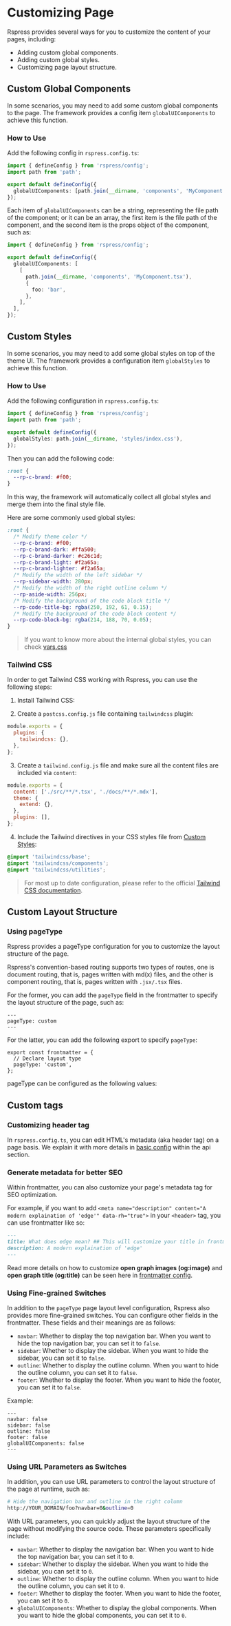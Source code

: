 
# Customizing Page

Rspress provides several ways for you to customize the content of your pages, including:

- Adding custom global components.
- Adding custom global styles.
- Customizing page layout structure.

## Custom Global Components

In some scenarios, you may need to add some custom global components to the page. The framework provides a config item `globalUIComponents` to achieve this function.

### How to Use

Add the following config in `rspress.config.ts`:

```ts title="rspress.config.ts"
import { defineConfig } from 'rspress/config';
import path from 'path';

export default defineConfig({
  globalUIComponents: [path.join(__dirname, 'components', 'MyComponent.tsx')],
});
```

Each item of `globalUIComponents` can be a string, representing the file path of the component; or it can be an array, the first item is the file path of the component, and the second item is the props object of the component, such as:

```ts title="rspress.config.ts"
import { defineConfig } from 'rspress/config';

export default defineConfig({
  globalUIComponents: [
    [
      path.join(__dirname, 'components', 'MyComponent.tsx'),
      {
        foo: 'bar',
      },
    ],
  ],
});
```


<GlobalUIComponents />

## Custom Styles

In some scenarios, you may need to add some global styles on top of the theme UI. The framework provides a configuration item `globalStyles` to achieve this function.

### How to Use

Add the following configuration in `rspress.config.ts`:

```ts title="rspress.config.ts"
import { defineConfig } from 'rspress/config';
import path from 'path';

export default defineConfig({
  globalStyles: path.join(__dirname, 'styles/index.css'),
});
```

Then you can add the following code:

```css title="styles/index.css"
:root {
  --rp-c-brand: #f00;
}
```

In this way, the framework will automatically collect all global styles and merge them into the final style file.

Here are some commonly used global styles:

```css title="styles/index.css"
:root {
  /* Modify theme color */
  --rp-c-brand: #f00;
  --rp-c-brand-dark: #ffa500;
  --rp-c-brand-darker: #c26c1d;
  --rp-c-brand-light: #f2a65a;
  --rp-c-brand-lighter: #f2a65a;
  /* Modify the width of the left sidebar */
  --rp-sidebar-width: 280px;
  /* Modify the width of the right outline column */
  --rp-aside-width: 256px;
  /* Modify the background of the code block title */
  --rp-code-title-bg: rgba(250, 192, 61, 0.15);
  /* Modify the background of the code block content */
  --rp-code-block-bg: rgba(214, 188, 70, 0.05);
}
```

> If you want to know more about the internal global styles, you can check [vars.css](https://github.com/web-infra-dev/rspress/blob/main/packages/theme-default/src/styles/vars.css)

### Tailwind CSS

In order to get Tailwind CSS working with Rspress, you can use the following steps:

1. Install Tailwind CSS:

<PackageManagerTabs command="install tailwindcss -D" />

2. Create a `postcss.config.js` file containing `tailwindcss` plugin:

```js title="postcss.config.js"
module.exports = {
  plugins: {
    tailwindcss: {},
  },
};
```

3. Create a `tailwind.config.js` file and make sure all the content files are included via `content`:

```js title="tailwind.config.js"
module.exports = {
  content: ['./src/**/*.tsx', './docs/**/*.mdx'],
  theme: {
    extend: {},
  },
  plugins: [],
};
```

4. Include the Tailwind directives in your CSS styles file from [Custom Styles](#custom-styles):

```css title=styles/index.css
@import 'tailwindcss/base';
@import 'tailwindcss/components';
@import 'tailwindcss/utilities';
```

> For most up to date configuration, please refer to the official [Tailwind CSS documentation](https://tailwindcss.com/docs/installation/using-postcss).

## Custom Layout Structure

### Using pageType

Rspress provides a pageType configuration for you to customize the layout structure of the page.

Rspress's convention-based routing supports two types of routes, one is document routing, that is, pages written with md(x) files, and the other is component routing, that is, pages written with `.jsx/.tsx` files.

For the former, you can add the `pageType` field in the frontmatter to specify the layout structure of the page, such as:

```mdx title="foo.mdx"
---
pageType: custom
---
```

For the latter, you can add the following export to specify `pageType`:

```tsx title="foo.tsx"
export const frontmatter = {
  // Declare layout type
  pageType: 'custom',
};
```

pageType can be configured as the following values:


<PageType />

## Custom tags

### Customizing header tag

In `rspress.config.ts`, you can edit HTML's metadata (aka header tag) on a page basis. We explain it with more details in [basic config](https://rspress.dev/api/config/config-frontmatter#head) within the api section.

### Generate metadata for better SEO

Within frontmatter, you can also customize your page's metadata tag for SEO optimization.

For example, if you want to add `<meta name="description" content="A modern explaination of 'edge'" data-rh="true">` in your `<header>` tag, you can use frontmatter like so:

```md title="*.mdx | *.md"
---
title: What does edge mean? ## This will customize your title in frontmatter
description: A modern explaination of 'edge'
---
```

Read more details on how to customize **open graph images (og:image)** and **open graph title (og:title)** can be seen here in [frontmatter config](https://rspress.dev/api/config/config-frontmatter#head).

### Using Fine-grained Switches

In addition to the `pageType` page layout level configuration, Rspress also provides more fine-grained switches. You can configure other fields in the frontmatter. These fields and their meanings are as follows:

- `navbar`: Whether to display the top navigation bar. When you want to hide the top navigation bar, you can set it to `false`.
- `sidebar`: Whether to display the sidebar. When you want to hide the sidebar, you can set it to `false`.
- `outline`: Whether to display the outline column. When you want to hide the outline column, you can set it to `false`.
- `footer`: Whether to display the footer. When you want to hide the footer, you can set it to `false`.

Example:

```mdx title="foo.mdx"
---
navbar: false
sidebar: false
outline: false
footer: false
globalUIComponents: false
---
```

### Using URL Parameters as Switches

In addition, you can use URL parameters to control the layout structure of the page at runtime, such as:

```bash
# Hide the navigation bar and outline in the right column
http://YOUR_DOMAIN/foo?navbar=0&outline=0
```

With URL parameters, you can quickly adjust the layout structure of the page without modifying the source code. These parameters specifically include:

- `navbar`: Whether to display the navigation bar. When you want to hide the top navigation bar, you can set it to `0`.
- `sidebar`: Whether to display the sidebar. When you want to hide the sidebar, you can set it to `0`.
- `outline`: Whether to display the outline column. When you want to hide the outline column, you can set it to `0`.
- `footer`: Whether to display the footer. When you want to hide the footer, you can set it to `0`.
- `globalUIComponents`: Whether to display the global components. When you want to hide the global components, you can set it to `0`.
